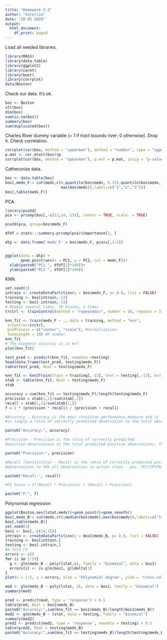 ---
title: "Homework 2.3"
author: "Valeriia"
date: "20 05 2020"
output:
  html_document:
    df_print: paged
---
Load all needed libraries.
```{r message=F, warning=F}
library(MASS)
library(data.table)
library(ggplot2)
library(caret)
library(boot)
library(corrplot)
data(Boston)
```

Check our data. It's ok.
```{r}
bos <- Boston
str(bos)
dim(bos)
sum(is.na(bos))
summary(bos)
sum(duplicated(bos))
```

Charles River dummy variable (= 1 if tract bounds river; 0 otherwise). Drop it.
Check correlation. 

```{r}
corrplot(cor(bos, method = "spearman"), method = "number", type = "upper", diag = FALSE)
p.mat <- cor.mtest(bos)$p
corrplot(cor(bos, method = "spearman"), p.mat = p.mat, insig = "p-value", sig.level = -1)
```

Cathecorize data.

```{r}
bos <- data.table(bos)
bos[,medv_F:= cut(medv,c(0,quantile(bos$medv, 0.33),quantile(bos$medv, 0.66), 
                         max(bos$medv)),labels=c("1","2","3"))]
bos[,table(medv_F)]
```

PCA.
```{r}
library(pca3d)
pca <- prcomp(bos[,-c(13,14, 15)], center = TRUE, scale. = TRUE)

pca3d(pca, group=bos$medv_F)

dfdf = stats:::summary.prcomp(pca)$importance[2, ]

dtp <- data.frame('medv_F' = bos$medv_F, pca$x[,1:2])


ggplot(data = dtp) + 
       geom_point(aes(x = PC1, y = PC2, col = medv_F))+
  xlab(paste0("PC1 ", dfdf[1]*100))+
  ylab(paste0("PC2 ", dfdf[2]*100))
```

KNN. 
```{r}
set.seed(3)
intrain <- createDataPartition(y = bos$medv_F, p= 0.8, list = FALSE)
training <- bos[intrain,-13]
testing <- bos[-intrain,-13]
# Repeat several times, 10 blocks, 3 times
trctrl <- trainControl(method = "repeatedcv", number = 10, repeats = 3)

knn_fit <- train(medv_F ~ ., data = training, method = "knn",
 trControl=trctrl,
 preProcess = c("center", "scale"), #normalisation
 tuneLength = 20) #K number
knn_fit
# The hieghest accuracy is in k=7
plot(knn_fit)

test_pred <- predict(knn_fit, newdata =testing)
head(data.frame(test_pred, testing$medv_F))
table(test_pred, Real = testing$medv_F)

knn_fit <- knn3Train(train = training[,-13], test = testing[,-13], k=7, cl = training$medv_F)
xtab <- table(knn_fit, Real = testing$medv_F)
xtab

accuracy = sum(knn_fit == testing$medv_F)/length(testing$medv_F)
precision = xtab[1,1]/sum(xtab[,1])
recall = xtab[1,1]/sum(xtab[1,])
f = 2 * (precision * recall) / (precision + recall)

#Accuracy - Accuracy is the most intuitive performance measure and it 
#is simply a ratio of correctly predicted observation to the total observations. (TP+TN)/(FP+FN+TP+TN)

paste0("Accuracy:", accuracy)

#Precision - Precision is the ratio of correctly predicted 
#positive observations to the total predicted positive observations. TP/(TP+FP)

paste0("Precision:", precision)

#Recall (Sensitivity) - Recall is the ratio of correctly predicted positive 
#observations to the all observations in actual class - yes. TP/(TP+FN)

paste0("Recall:", recall)

#F1 Score = 2*(Recall * Precision) / (Recall + Precision)

paste0("F:", f)
```
Polynomial regression

```{r warning=F, message=F}
ggplot(Boston,aes(lstat,medv))+geom_point()+geom_smooth()
bos[,medv_B:= cut(medv,c(0,median(bos$medv),max(bos$medv)),labels=c("low","high"))]
bos[,table(medv_B)]
set.seed(3)
bos1 <- bos[,-c(14,15)]
intrain <- createDataPartition(y = bos1$medv_B, p= 0.8, list = FALSE)
training <- bos[intrain,]
testing <- bos[-intrain,]
#k-fold CV
errors <- c()
for (i in 1:5){
  g <- glm(medv_B ~ poly(lstat,i), family = "binomial", data = bos1)
  errors[i] <- cv.glm(bos1, g)$delta[1]
}
plot(x = 1:5, y = errors, xlab = 'Polynomial degree', ylab = 'Cross-validation')

mod <- glm(medv_B ~ poly(lstat, 2), data = bos1, family = "binomial")
summary(mod)
```

```{r}
pred <- predict(mod, type = 'response') > 0.5
table(pred, Real = bos1$medv_B)
paste0("Accuracy:",sum(knn_fit == bos1$medv_B)/length(bos1$medv_B))
mod2 <- glm(medv_B ~ lstat, data = testing, family = "binomial")
summary(mod2)
pred2 <- predict(mod2, type = 'response', newdata = testing) > 0.5
table(pred2, Real = testing$medv_B)
paste0("Accuracy:",sum(knn_fit == testing$medv_B)/length(testing$medv_B))
```